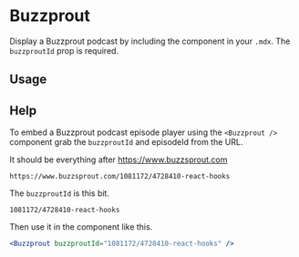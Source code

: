 

<Meta title="Components/Buzzprout" component={Buzzprout} />

# Buzzprout

Display a Buzzprout podcast by including the component in your `.mdx`. The `buzzproutId` prop is required.

<ArgsTable of={Buzzprout} />

## Usage

<Canvas>
  <Story name="usage">
    <Buzzprout buzzproutId="1081172/4728410-react-hooks" />
  </Story>
</Canvas>

## Help

<Story name="help" />

To embed a Buzzprout podcast episode player using the `<Buzzprout />` component grab the `buzzproutId` and episodeId from the URL.

It should be everything after https://www.buzzsprout.com

```
https://www.buzzsprout.com/1081172/4728410-react-hooks
```

The `buzzproutId` is this bit.

```
1081172/4728410-react-hooks
```

Then use it in the component like this.

```jsx
<Buzzprout buzzproutId="1081172/4728410-react-hooks" />
```
